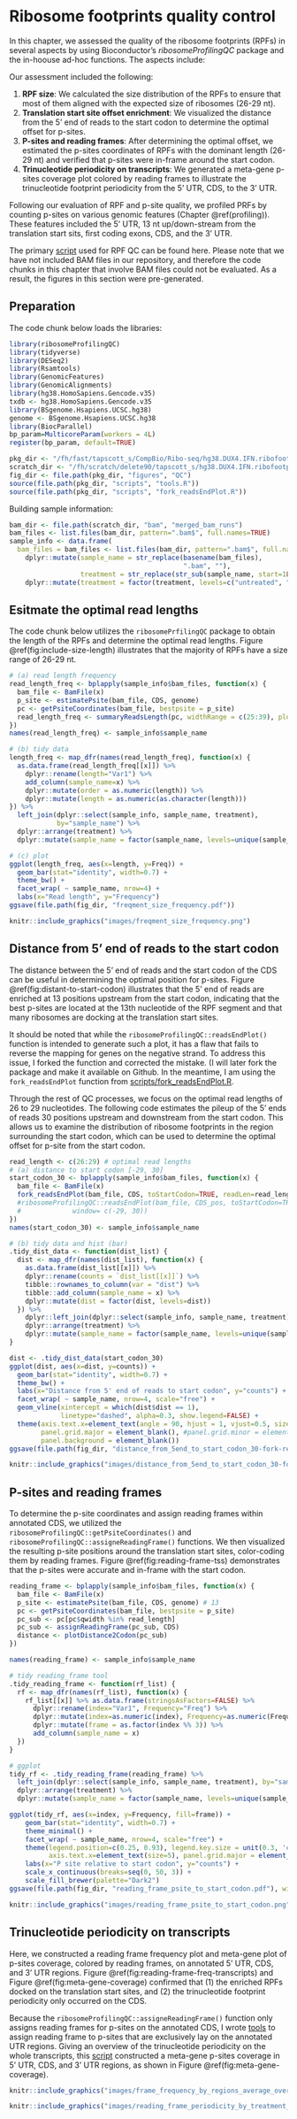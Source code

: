 # Ribosome footprints quality control {#rpfs-qc}


In this chapter, we assessed the quality of the ribosome footprints (RPFs) in several aspects by using Bioconductor’s _ribosomeProfilingQC_ package and the in-hoouse ad-hoc functions. The aspects include:  

Our assessment included the following:

1. __RPF size__: We calculated the size distribution of the RPFs to ensure that most of them aligned with the expected size of ribosomes (26-29 nt).
2. __Translation start site offset enrichment__: We visualized the distance from the 5' end of reads to the start codon to determine the optimal offset for p-sites.
3. __P-sites and reading frames__: After determining the optimal offset, we estimated the p-sites coordinates of RPFs with the dominant length (26-29 nt) and verified that p-sites were in-frame around the start codon.
4. __Trinucleotide periodicity on transcripts__: We generated a meta-gene p-sites coverage plot colored by reading frames to illustrate the trinucleotide footprint periodicity from the 5' UTR, CDS, to the 3' UTR.

Following our evaluation of RPF and p-site quality, we profiled PRFs by counting p-sites on various genomic features (Chapter \@ref(profiling)). These features included the 5' UTR, 13 nt up/down-stream from the translation start sits, first coding exons, CDS, and the 3' UTR.

The primary [script](https://github.com/FredHutch/DUX4-IFNg-ribosome-footprints/scripts/020-use_riboProfilingQC.R) used for RPF QC can be found here. Please note that we have not included BAM files in our repository, and therefore the code chunks in this chapter that involve BAM files could not be evaluated. As a result, the figures in this section were pre-generated.

## Preparation
The code chunk below loads the libraries:
```r
library(ribosomeProfilingQC)
library(tidyverse)
library(DESeq2)
library(Rsamtools)
library(GenomicFeatures)
library(GenomicAlignments)
library(hg38.HomoSapiens.Gencode.v35)
txdb <- hg38.HomoSapiens.Gencode.v35
library(BSgenome.Hsapiens.UCSC.hg38)
genome <- BSgenome.Hsapiens.UCSC.hg38
library(BiocParallel)
bp_param=MulticoreParam(workers = 4L)
register(bp_param, default=TRUE)

pkg_dir <- "/fh/fast/tapscott_s/CompBio/Ribo-seq/hg38.DUX4.IFN.ribofootprint.2"
scratch_dir <- "/fh/scratch/delete90/tapscott_s/hg38.DUX4.IFN.ribofootprint.R1"
fig_dir <- file.path(pkg_dir, "figures", "QC")
source(file.path(pkg_dir, "scripts", "tools.R"))
source(file.path(pkg_dir, "scripts", "fork_readsEndPlot.R"))
```

Building sample information:
```r
bam_dir <- file.path(scratch_dir, "bam", "merged_bam_runs")
bam_files <- list.files(bam_dir, pattern=".bam$", full.names=TRUE)
sample_info <- data.frame(
  bam_files = bam_files <- list.files(bam_dir, pattern=".bam$", full.names=TRUE)) %>%
    dplyr::mutate(sample_name = str_replace(basename(bam_files),
                                            ".bam", ""),
                  treatment = str_replace(str_sub(sample_name, start=1L, end=-3L), "[^_]+_", "")) %>%
    dplyr::mutate(treatment = factor(treatment, levels=c("untreated", "DOX-pulse", "IFNg", "DOX-pulse_IFNg")))
```


## Esitmate the optimal read lengths
The code chunk below utilizes the `ribosomePrfilingQC` package to obtain the length of the RPFs and determine the optimal read lengths. Figure \@ref(fig:include-size-length) illustrates that the majority of RPFs have a size range of 26-29 nt.


```r
# (a) read length frequency
read_length_freq <- bplapply(sample_info$bam_files, function(x) {
  bam_file <- BamFile(x)
  p_site <- estimatePsite(bam_file, CDS, genome)
  pc <- getPsiteCoordinates(bam_file, bestpsite = p_site)
  read_length_freq <- summaryReadsLength(pc, widthRange = c(25:39), plot=FALSE)
})
names(read_length_freq) <- sample_info$sample_name

# (b) tidy data
length_freq <- map_dfr(names(read_length_freq), function(x) {
  as.data.frame(read_length_freq[[x]]) %>%
    dplyr::rename(length="Var1") %>%
    add_column(sample_name=x) %>%
    dplyr::mutate(order = as.numeric(length)) %>%
    dplyr::mutate(length = as.numeric(as.character(length)))
}) %>%
  left_join(dplyr::select(sample_info, sample_name, treatment),
            by="sample_name") %>%
  dplyr::arrange(treatment) %>%
  dplyr::mutate(sample_name = factor(sample_name, levels=unique(sample_name)))

# (c) plot
ggplot(length_freq, aes(x=length, y=Freq)) +
  geom_bar(stat="identity", width=0.7) +
  theme_bw() +
  facet_wrap( ~ sample_name, nrow=4) +
  labs(x="Read length", y="Frequency")
ggsave(file.path(fig_dir, "freqment_size_frequency.pdf"))
```

```r
knitr::include_graphics("images/freqment_size_frequency.png")
```


## Distance from 5' end of reads to the start codon

The distance between the 5' end of reads and the start codon of the CDS can be useful in determining the optimal position for p-sites. Figure \@ref(fig:distant-to-start-codon) illustrates that the 5' end of reads are enriched at 13 positions upstream from the start codon, indicating that the best p-sites are located at the 13th nucleotide of the RPF segment and that many ribosomes are docking at the translation start sites.

It should be noted that while the `ribosomeProfilingQC::readsEndPlot()` function is intended to generate such a plot, it has a flaw that fails to reverse the mapping for genes on the negative strand. To address this issue, I forked the function and corrected the mistake. (I will later fork the package and make it available on Github. In the meantime, I am using the `fork_readsEndPlot` function from [scripts/fork_readsEndPlot.R](https://github.com/FredHutch/DUX4-IFNg-ribosome-footprints/scripts/fork_readsEndPlot.R).

Through the rest of QC processes, we focus on the optimal read lengths of 26 to 29 nucleotides. The following code estimates the pileup of the 5' ends of reads 30 positions upstream and downstream from the start codon. This allows us to examine the distribution of ribosome footprints in the region surrounding the start codon, which can be used to determine the optimal offset for p-site from the start codon. 


```r
read_length <- c(26:29) # optimal read lengths
# (a) distance to start codon [-29, 30]
start_codon_30 <- bplapply(sample_info$bam_files, function(x) {
  bam_file <- BamFile(x)
  fork_readsEndPlot(bam_file, CDS, toStartCodon=TRUE, readLen=read_length, window=c(-29, 30))
  #ribosomeProfilingQC::readsEndPlot(bam_file, CDS_pos, toStartCodon=TRUE, readLen=read_length,
  #             window= c(-29, 30))
})
names(start_codon_30) <- sample_info$sample_name

# (b) tidy data and hist (bar)
.tidy_dist_data <- function(dist_list) {
  dist <- map_dfr(names(dist_list), function(x) {
    as.data.frame(dist_list[[x]]) %>%
    dplyr::rename(counts = `dist_list[[x]]`) %>%
    tibble::rownames_to_column(var = "dist") %>%
    tibble::add_column(sample_name = x) %>%
    dplyr::mutate(dist = factor(dist, levels=dist)) 
  }) %>%
    dplyr::left_join(dplyr::select(sample_info, sample_name, treatment), by="sample_name") %>%
    dplyr::arrange(treatment) %>%
    dplyr::mutate(sample_name = factor(sample_name, levels=unique(sample_name)))
}

dist <- .tidy_dist_data(start_codon_30)
ggplot(dist, aes(x=dist, y=counts)) +
  geom_bar(stat="identity", width=0.7) +
  theme_bw() +
  labs(x="Distance from 5' end of reads to start codon", y="counts") +
  facet_wrap( ~ sample_name, nrow=4, scale="free") +
  geom_vline(xintercept = which(dist$dist == 1),
             linetype="dashed", alpha=0.3, show.legend=FALSE) +
  theme(axis.text.x=element_text(angle = 90, hjust = 1, vjust=0.5, size=4),
        panel.grid.major = element_blank(), #panel.grid.minor = element_blank(),
        panel.background = element_blank())
ggsave(file.path(fig_dir, "distance_from_5end_to_start_codon_30-fork-readsEndPlot.pdf"))#, width=8, height=6)
```

```r
knitr::include_graphics("images/distance_from_5end_to_start_codon_30-fork-readsEndPlot.png")

```

## P-sites and reading frames 
To determine the p-site coordinates and assign reading frames within annotated CDS, we utilized the `ribosomeProfilingQC::getPsiteCoordinates()` and `ribosomeProfilingQC::assigneReadingFrame()` functions. We then visualized the resulting p-site positions around the translation start sites, color-coding them by reading frames. Figure \@ref(fig:reading-frame-tss) demonstrates that the p-sites were accurate and in-frame with the start codon.

```r
reading_frame <- bplapply(sample_info$bam_files, function(x) {
  bam_file <- BamFile(x)
  p_site <- estimatePsite(bam_file, CDS, genome) # 13
  pc <- getPsiteCoordinates(bam_file, bestpsite = p_site)
  pc_sub <- pc[pc$qwidth %in% read_length]
  pc_sub <- assignReadingFrame(pc_sub, CDS)
  distance <- plotDistance2Codon(pc_sub)
})

names(reading_frame) <- sample_info$sample_name

# tidy reading_frame tool
.tidy_reading_frame <- function(rf_list) {
  rf <- map_dfr(names(rf_list), function(x) {
    rf_list[[x]] %>% as.data.frame(stringsAsFactors=FALSE) %>%
      dplyr::rename(index="Var1", Frequency="Freq") %>%
      dplyr::mutate(index=as.numeric(index), Frequency=as.numeric(Frequency)) %>%
      dplyr::mutate(frame = as.factor(index %% 3)) %>%
      add_column(sample_name = x)
  })
}  

# ggplot
tidy_rf <- .tidy_reading_frame(reading_frame) %>%
  left_join(dplyr::select(sample_info, sample_name, treatment), by="sample_name") %>%
  dplyr::arrange(treatment) %>%
  dplyr::mutate(sample_name = factor(sample_name, levels=unique(sample_name)))

ggplot(tidy_rf, aes(x=index, y=Frequency, fill=frame)) +
    geom_bar(stat="identity", width=0.7) +
    theme_minimal() +
    facet_wrap( ~ sample_name, nrow=4, scale="free") +
    theme(legend.position=c(0.25, 0.93), legend.key.size = unit(0.3, 'cm'), 
          axis.text.x=element_text(size=5), panel.grid.major = element_blank()) +
    labs(x="P site relative to start codon", y="counts") +
    scale_x_continuous(breaks=seq(0, 50, 3)) +
    scale_fill_brewer(palette="Dark2")
ggsave(file.path(fig_dir, "reading_frame_psite_to_start_codon.pdf"), width=8, height=6)   
```
```r
knitr::include_graphics("images/reading_frame_psite_to_start_codon.png")
```

## Trinucleotide periodicity on transcripts

Here, we constructed a reading frame frequency plot and meta-gene plot of p-sites coverage, colored by reading frames, on annotated 5' UTR, CDS, and 3' UTR regions. Figure \@ref(fig:reading-frame-freq-transcripts) and Figure \@ref(fig:meta-gene-coverage) confirmed that (1) the enriched RPFs docked on the translation start sites, and (2) the trinucleotide footprint periodicity only occurred on the CDS.

Because the `ribosomeProfilingQC::assigneReadingFrame()` function only assigns reading frames for p-sites on the annotated CDS, I wrote [tools](https://https://github.com/FredHutch/DUX4-IFNg-ribosome-footprints/scripts/tools_assign_utr_frame.R) to assign reading frame to p-sites that are exclusively lay on the annotated UTR regions. Giving an overview of the trinucleotide periodicity on the whole transcripts, this [script](https://github.com/FredHutch/DUX4-IFNg-ribosome-footprints/scripts/10C-manuscript-figures-periodicity-reading-frames.R) constructed a meta-gene p-sites coverage in 5' UTR, CDS, and 3' UTR regions, as shown in Figure \@ref(fig:meta-gene-coverage).


```r
knitr::include_graphics("images/frame_frequency_by_regions_average_over_treatment.png")
```
```r
knitr::include_graphics("images/reading_frame_periodicity_by_treatment_norm.png")

```

